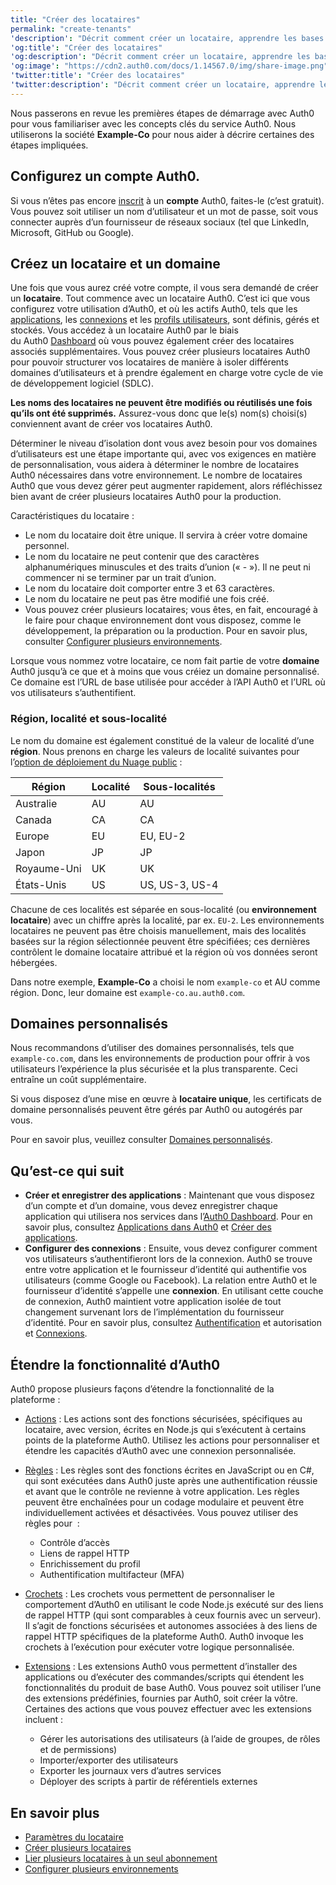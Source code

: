 ---
title: "Créer des locataires"
permalink: "create-tenants"
'description': "Décrit comment créer un locataire, apprendre les bases d’Auth0 et se familiariser avec la terminologie."
'og:title': "Créer des locataires"
'og:description': "Décrit comment créer un locataire, apprendre les bases d’Auth0 et se familiariser avec la terminologie."
'og:image': "https://cdn2.auth0.com/docs/1.14567.0/img/share-image.png"
'twitter:title': "Créer des locataires"
'twitter:description': "Décrit comment créer un locataire, apprendre les bases d’Auth0 et se familiariser avec la terminologie."
---

Nous passerons en revue les premières étapes de démarrage avec Auth0 pour vous familiariser avec les concepts clés du service Auth0. Nous utiliserons la société **Example-Co** pour nous aider à décrire certaines des étapes impliquées.

## Configurez un compte Auth0.

Si vous n’êtes pas encore [inscrit](https://auth0.com/signup) à un **compte** Auth0, faites-le (c’est gratuit). Vous pouvez soit utiliser un nom d’utilisateur et un mot de passe, soit vous connecter auprès d’un fournisseur de réseaux sociaux (tel que LinkedIn, Microsoft, GitHub ou Google).

## Créez un locataire et un domaine

Une fois que vous aurez créé votre compte, il vous sera demandé de créer un **locataire**. Tout commence avec un locataire Auth0. C’est ici que vous configurez votre utilisation d’Auth0, et où les actifs Auth0, tels que les [applications](/docs/fr-ca/get-started/applications), les [connexions](/docs/fr-ca/authenticate/identity-providers) et les [profils utilisateurs](/docs/fr-ca/get-started/architecture-scenarios/business-to-business/profile-management), sont définis, gérés et stockés. Vous accédez à un locataire Auth0 par le biais du Auth0 [Dashboard](/docs/fr-ca/get-started/auth0-overview/dashboard) où vous pouvez également créer des locataires associés supplémentaires. Vous pouvez créer plusieurs locataires Auth0 pour pouvoir structurer vos locataires de manière à isoler différents domaines d’utilisateurs et à prendre également en charge votre cycle de vie de développement logiciel (SDLC).

**Les noms des locataires ne peuvent être modifiés ou réutilisés une fois qu’ils ont été supprimés.** Assurez-vous donc que le(s) nom(s) choisi(s) conviennent avant de créer vos locataires Auth0.

Déterminer le niveau d’isolation dont vous avez besoin pour vos domaines d’utilisateurs est une étape importante qui, avec vos exigences en matière de personnalisation, vous aidera à déterminer le nombre de locataires Auth0 nécessaires dans votre environnement. Le nombre de locataires Auth0 que vous devez gérer peut augmenter rapidement, alors réfléchissez bien avant de créer plusieurs locataires Auth0 pour la production.

Caractéristiques du locataire :

* Le nom du locataire doit être unique. Il servira à créer votre domaine personnel.
* Le nom du locataire ne peut contenir que des caractères alphanumériques minuscules et des traits d’union (« - »). Il ne peut ni commencer ni se terminer par un trait d’union.
* Le nom du locataire doit comporter entre 3 et 63 caractères.
* Le nom du locataire ne peut pas être modifié une fois créé.
* Vous pouvez créer plusieurs locataires; vous êtes, en fait, encouragé à le faire pour chaque environnement dont vous disposez, comme le développement, la préparation ou la production. Pour en savoir plus, consulter [Configurer plusieurs environnements](/docs/fr-ca/get-started/auth0-overview/create-tenants/set-up-multiple-environments).

Lorsque vous nommez votre locataire, ce nom fait partie de votre **domaine** Auth0 jusqu’à ce que et à moins que vous créiez un domaine personnalisé. Ce domaine est l’URL de base utilisée pour accéder à l’API Auth0 et l’URL où vos utilisateurs s’authentifient.

### Région, localité et sous-localité

Le nom du domaine est également constitué de la valeur de localité d’une **région**. Nous prenons en charge les valeurs de localité suivantes pour l’[option de déploiement du Nuage public](https://auth0.com/docs/deploy-monitor/deployment-options) :

<table class="table"><thead>
<tr>
<th><strong>Région</strong></th>
<th><strong>Localité</strong></th>
<th><strong>Sous-localités</strong></th>
</tr>
</thead>
<tbody>
<tr>
<td>Australie</td>
<td>AU</td>
<td>AU</td>
</tr>
<tr>
<td>Canada</td>
<td>CA</td>
<td>CA</td>
</tr>
<tr>
<td>Europe</td>
<td>EU</td>
<td>EU, EU-2</td>
</tr>
<tr>
<td>Japon</td>
<td>JP</td>
<td>JP</td>
</tr>
<tr>
<td>Royaume-Uni</td>
<td>UK</td>
<td>UK</td>
</tr>
<tr>
<td>États-Unis</td>
<td>US</td>
<td>US, US-3, US-4</td>
</tr>
</tbody>
</table>

Chacune de ces localités est séparée en sous-localité (ou **environnement locataire**) avec un chiffre après la localité, par ex. `EU-2`. Les environnements locataires ne peuvent pas être choisis manuellement, mais des localités basées sur la région sélectionnée peuvent être spécifiées; ces dernières contrôlent le domaine locataire attribué et la région où vos données seront hébergées.

Dans notre exemple, **Example-Co** a choisi le nom `example-co` et AU comme région. Donc, leur domaine est `example-co.au.auth0.com`.

## Domaines personnalisés

Nous recommandons d’utiliser des domaines personnalisés, tels que `example-co.com`, dans les environnements de production pour offrir à vos utilisateurs l’expérience la plus sécurisée et la plus transparente. Ceci entraîne un coût supplémentaire.

Si vous disposez d’une mise en œuvre à **locataire unique**, les certificats de domaine personnalisés peuvent être gérés par Auth0 ou autogérés par vous.

Pour en savoir plus, veuillez consulter [Domaines personnalisés](/docs/fr-ca/customize/custom-domains).

## Qu’est-ce qui suit

* **Créer et enregistrer des applications** : Maintenant que vous disposez d’un compte et d’un domaine, vous devez enregistrer chaque application qui utilisera nos services dans l’[Auth0 Dashboard](https://manage.auth0.com/#/applications). Pour en savoir plus, consultez [Applications dans Auth0](/docs/fr-ca/get-started/applications) et [Créer des applications](/docs/fr-ca/get-started/auth0-overview/create-applications).
* **Configurer des connexions** : Ensuite, vous devez configurer comment vos utilisateurs s’authentifieront lors de la connexion. Auth0 se trouve entre votre application et le fournisseur d’identité qui authentifie vos utilisateurs (comme Google ou Facebook). La relation entre Auth0 et le fournisseur d’identité s’appelle une **connexion**. En utilisant cette couche de connexion, Auth0 maintient votre application isolée de tout changement survenant lors de l’implémentation du fournisseur d’identité. Pour en savoir plus, consultez [Authentification](/docs/fr-ca/get-started/identity-fundamentals/authentication-and-authorization) et autorisation et [Connexions](/docs/fr-ca/authenticate/identity-providers).

## Étendre la fonctionnalité d’Auth0

Auth0 propose plusieurs façons d’étendre la fonctionnalité de la plateforme :

* [Actions](/docs/fr-ca/customize/actions) : Les actions sont des fonctions sécurisées, spécifiques au locataire, avec version, écrites en Node.js qui s’exécutent à certains points de la plateforme Auth0. Utilisez les actions pour personnaliser et étendre les capacités d’Auth0 avec une connexion personnalisée.
* [Règles](/docs/fr-ca/customize/rules) : Les règles sont des fonctions écrites en JavaScript ou en C#, qui sont exécutées dans Auth0 juste après une authentification réussie et avant que le contrôle ne revienne à votre application. Les règles peuvent être enchaînées pour un codage modulaire et peuvent être individuellement activées et désactivées. Vous pouvez utiliser des règles pour  :

  + Contrôle d’accès
  + Liens de rappel HTTP
  + Enrichissement du profil
  + Authentification multifacteur (MFA)
* [Crochets](/docs/fr-ca/customize/hooks) : Les crochets vous permettent de personnaliser le comportement d’Auth0 en utilisant le code Node.js exécuté sur des liens de rappel HTTP (qui sont comparables à ceux fournis avec un serveur). Il s’agit de fonctions sécurisées et autonomes associées à des liens de rappel HTTP spécifiques de la plateforme Auth0. Auth0 invoque les crochets à l’exécution pour exécuter votre logique personnalisée.
* [Extensions](/docs/fr-ca/customize/extensions) : Les extensions Auth0 vous permettent d’installer des applications ou d’exécuter des commandes/scripts qui étendent les fonctionnalités du produit de base Auth0. Vous pouvez soit utiliser l’une des extensions prédéfinies, fournies par Auth0, soit créer la vôtre. Certaines des actions que vous pouvez effectuer avec les extensions incluent :

  + Gérer les autorisations des utilisateurs (à l’aide de groupes, de rôles et de permissions)
  + Importer/exporter des utilisateurs
  + Exporter les journaux vers d’autres services
  + Déployer des scripts à partir de référentiels externes

## En savoir plus

* [Paramètres du locataire](/docs/fr-ca/get-started/tenant-settings)
* [Créer plusieurs locataires](/docs/fr-ca/get-started/auth0-overview/create-tenants/create-multiple-tenants)
* [Lier plusieurs locataires à un seul abonnement](/docs/fr-ca/get-started/auth0-overview/create-tenants/child-tenants)
* [Configurer plusieurs environnements](/docs/fr-ca/get-started/auth0-overview/create-tenants/set-up-multiple-environments)